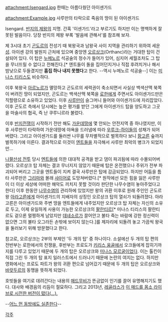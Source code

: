 attachment:Isengard.jpg
한때는 아름다웠던 아이센가드

attachment:Example.jpg
사루만의 타락으로 죽음의 땅이 된 아이센가드

Isengard. [[반지의 제왕]]의 지명. 간혹 '이센가드'라고 부르기도 하지만 이는 명백하게 잘못된 발음이다. 당장 반지의 제왕 부록 '발음에 관해서'를 참조해 보자.

제 3시대 초기 [[곤도르]]의 전성기 때 북왕국과 남왕국 사이 지역을 관리하기 위하여 세운 [[성]]. 아이센 강의 발원지 근처에 있으며 중앙엔 [[오르상크]](Orthanc)라는 거대한 탑이 건설되어 있다. 이 탑은 [[누메노르]] 석공술의 정수가 들어가 있어, 심지어 세월조차도 그 탑을 무너뜨릴 수 없다고 전해진다.[* 엔트들이 돌을 집어던지거나 직접 후려치거나 해서 밤낮으로 두들겼지만 '''흠집 하나 내지 못했다'''고 한다. --역시 누메노르 석공술--] 이는 [[미나스 티리스]]도 비슷하다.

이후 북왕국 [[아르노르]]가 멸망하고 곤도르의 세력권이 축소되면서 사실상 백색산맥 북쪽이 버려진 땅이 되었지만, 곤도르는 백색산맥 북쪽을 [[로한]]에게 주면서도 아이센가드만은 직할령으로 소유하고 있었다. 이후 [[사루만]]이 슬그머니 들어와 아이센가드에 자리잡았다. 이후 곤도르 측에서 당시에는 높은 평가를 받던 그에게 아이센가드 탑을 양도하고 그곳을 마술사의 협곡, 즉 난 쿠루니르라 불렀다.

이후 [[반지전쟁]]이 시작하기 전만 해도 [[가운데땅]]에 몇 안되는 안전지역 중 하나였지만, 이후 사루만이 타락하여 가운데땅에 야욕을 드러냄에 따라 [[우루크-하이]]들의 성채가 되어버렸다. 그리고 아이센가드를 둘러싼 나무를 무차별적으로 벌목하다 보니 [[팡고른]] 숲까지 벌목하기에 이른다. 결과적으로 이것이 [[엔트]]들을 자극해서 사루만 최악의 병크가 되었지만...

[[나팔산성 전투]] 당시 [[엔트]]들에 의한 대대적 공격을 받고 댐이 파괴됨에 따라 수몰되어버렸다. 오르상크 탑 자체는 결코 무너지지 않았기 때문에 탑은 온전했으나 주위가 전부 파괴되어 버리고 그곳을 엔트들이 지켜 결국 사루만은 탑에 감금되었다. 하지만 어둠을 틈타 사루만은 [[그리마]]와 몰래 [[샤이어]]로 도망쳐버렸다.[* 원작에선 모든 힘을 잃은 사루만이 더 이상 세상에 어떠한 해악도 끼치지 못할 것이라 판단한 나무수염이 놓아주었다고 한다] 이후 한동안 [[나무수염]]의 관리하에 있었지만 왕의 귀환 이후로 원래 주인인 곤도르 왕 [[아라고른]]에게 아이센가드의 지배자의 상징인 오르상크 탑의 열쇠가 되돌려졌다. 아라고른은 아이센가드와 주변 땅을 엔트들에게 내주었지만 오르상크 탑 자체는 자신의 소유로 두고, 이제 유일하게 사용이 가능한 오르상크의 [[팔란티르]][* 미나스 티리스의 팔란티르도 겉으론 멀쩡하게 남았지만 [[데네소르]]가 끌어안고 불타 죽는 바람에 강한 정신력이 없으면 그의 불타 오그라든 손밖에 보이지 않는다.]를 제자리에 되돌려 놓고 가끔씩 왕국을 둘러보기 위해 방문했다고 한다.

참고로, 오르상크는 2부의 부제인 '두 개의 탑' 중 하나이다. 소설에선 두 개의 탑 편의 전반부는 로한에서의 전쟁을, 후반부는 프로도가 [[키리스 웅골]]에서 오크들에게 잡히기까지를 다루고 있었기 때문에 두 개의 탑은 오르상크와 [[미나스 모르굴]]이었다. 이는 톨킨이 직접 그린 두 개의 탑 표지 일러스트에서 드러나기 때문에 논란의 여지는 없다. 하지만 영화에서는 프로도 파트가 왕의 귀환 편으로 넘어갔기 때문에 두 개의 탑은 오르상크와 [[바랏두르]]의 동맹을 뜻하게 되었다.

{{{#!html
<embed src="http://www.youtube.com/v/uE-1RPDqJAY?version=3&amp;hl=en_US" type="application/x-shockwave-flash" width="560" height="315" allowscriptaccess="always" allowfullscreen="true"></embed>
}}}

호빗들을 여기로 데려간다는 내용의 [[매드무비]]가 뜬금없이 인기를 끌어 유명해지기도 했다. 대사와 배경음의 리듬이 절묘하다. 그리고 2013년, [[레골라스]]가 [http://youtu.be/nlNr-Vf9L2c 이 매드를 몸소 라이브로 시전한 버전이 떴다(...).]

--[[잠실 롯데월드타워|어느 먼 동방에도 실존한다]]--

[[각주]]

